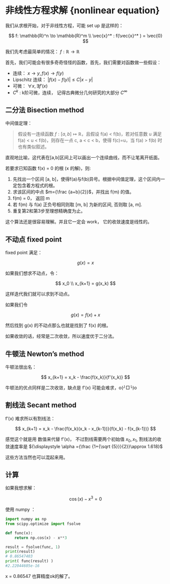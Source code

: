 # 非线性方程求解 {nonlinear equation}

我们从求根开始，对于非线性方程，可能 set up 是这样的：

$$
f: \mathbb{R}^n \to \mathbb{R}^m \\
\vec{x}^* :  f(\vec{x}^* ) = \vec{0}
$$

我们先考虑最简单的情况： $f : \mathbb{R} \to \mathbb{R}$ 


首先，我们可能会有很多奇奇怪怪的函数，首先，我们需要对函数做一些假设：

- 连续： $x \to y, f(x) \to f(y)$
- Lipschitz 连续： $| f(x) - f(y) | \le  C |x - y|$
- 可微： $\forall x, \exists f'(x)$
- $C^k$ : k阶可微，连续， 记得古典微分几何研究的大部分 $C^\infty$


## 二分法 Bisection method


中间值定理：

> 假设有一连续函数 $f:[a,b]\mapsto \mathbb {R}$，且假设 f(a) < f(b)，若对任意数 u 满足 f(a) < u < f(b)，则存在一点 c, a < c < b，使得 f(c)=u，当 f(a) > f(b) 时也有类似叙述。

直观地比喻，这代表在[a,b]区间上可以画出一个连续曲线，而不让笔离开纸面。


若要求已知函数 f(x) = 0 的根 (x 的解)，则:

1. 先找出一个区间 [a, b]，使得f(a)与f(b)异号。根据中间值定理，这个区间内一定包含着方程式的根。
2. 求该区间的中点 $m={\frac  {a+b}{2}}$，并找出 f(m) 的值。
3. f(m) = 0， 返回 m
4. 若 f(m) 与 f(a) 正负号相同则取 [m, b] 为新的区间, 否则取 [a, m].
5. 重复第2和第3步至理想精确度为止。

这个算法还是很容易理解。并且它一定会 work， 它的收敛速度是线性的。

## 不动点 fixed point

fixed point 满足：

$$
g(x) = x
$$


如果我们想求不动点，令：

$$
x_0 \\
x_{k+1} = g(x_k)
$$

这样迭代我们就可以求到不动点。


如果我们令

$$
g(x) = f(x) + x 
$$

然后找到 g(x) 的不动点那么也就是找到了 f(x) 的根。  

如果收敛的话，经常是二次收敛，所以速度优于二分法。

## 牛顿法 Newton's method



牛顿法很出名：

$$
x_{k+1} = x_k - \frac{f(x_k)}{f'(x_k)}
$$


牛顿法的优点同样是二次收敛，缺点是 f'(x) 可能会难求，o(╯□╰)o






## 割线法 Secant method

f'(x) 难求所以有割线法：

$$
x_{k+1} = x_k - \frac{f(x_k)(x_k - x_{k-1})}{f(x_k) - f(x_{k-1})}
$$

感觉这个就是用 数值来代替 f'(x)， 不过割线需要两个初始值 $x_0, x_1$, 割线法的收敛速度率是 ${\displaystyle \alpha ={\frac {1+{\sqrt {5}}}{2}}\approx 1.618}$




这些方法当然也可以混起来用。


## 计算

如果我想求解：

$$
\cos(x) - x^3 = 0
$$


使用 numpy ：


```python
import numpy as np
from scipy.optimize import fsolve

def func(x):
    return np.cos(x) - x**3

result = fsolve(func, 1)
print(result)
# 0.86547403
print( func(result) )
#2.22044605e-16
```



x = 0.86547 也算精度ok的解了。

